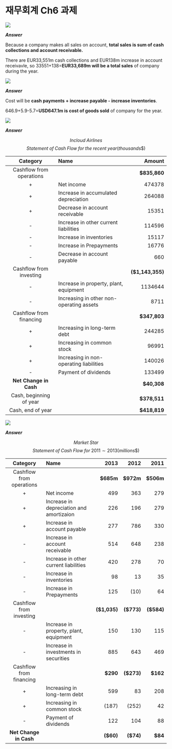 # 재무회계 Ch6 과제 {.unnumbered}

![](images/재무회계_6-14.png)

***Answer***

Because a company makes all sales on account, **total sales is sum of cash collections and account receivable.**

There are EUR33,551m cash collections and EUR138m increase in account receivavle, so 33551+138=**EUR33,689m will be a total sales** of company during the year.

![](images/재무회계_6-16.png)

***Answer***

Cost will be **cash payments + increase payable - increase inventories**.

646.9+5.9-5.7=**USD647.1m is cost of goods sold** of company for the year.

![](images/재무회계_6-26.png)

***Answer***

$$Incloud\;Airlines$$
$$Statement\;of\;Cash\;Flow\;for\;the\;recent\;year(thousands\$)$$

|Category|Name|Amount|
|:------:|:------|--------:|
|Cashflow from operations||**\$835,860**|
|+|Net income|474378|
|+|Increase in accumulated depreciation|264088|
|+|Decrease in account receivable|15351|
|-|Increase in other current liabilities|114596|
|-|Increase in inventories|15117|
|-|Increase in Prepayments|16776|
|-|Decrease in account payable|660|
|Cashflow from investing||**(\$1,143,355)**|
|-|Increase in property, plant, equipment|1134644|
|-|Increasing in other non-operating assets|8711|
|Cashflow from financing||**\$347,803**|
|+|Increasing in long-term debt|244285|
|+|Increasing in common stock|96991|
|+|Increasing in non-operating liabilities|140026|
|-|Payment of dividends|133499|
|**Net Change in Cash**||**\$40,308**|
|Cash, beginning of year||**\$378,511**|
|Cash, end of year||**\$418,819**|

![](images/재무회계_6-29.png)

***Answer***

$$Market\;Star$$
$$Statement\;of\;Cash\;Flow\;for\;2011\sim 2013(millions\$)$$

|Category|Name|2013|2012|2011|
|:------:|:------|--------:|--------:|--------:|
|Cashflow from operations||**\$685m**|**\$972m**|**\$506m**|
|+|Net income|499|363|279|
|+|Increase in depreciation and amortizaion|226|196|279|
|+|Increase in account payable|277|786|330|
|-|Increase in account receivable|514|648|238|
|-|Increase in other current liabilities|420|278|70|
|-|Increase in inventories|98|13|35|
|-|Increase in Prepayments|125|(10)|64|
|Cashflow from investing||**(\$1,035)**|**(\$773)**|**(\$584)**|
|-|Increase in property, plant, equipment|150|130|115|
|-|Increase in investments in securities|885|643|469|
|Cashflow from financing||**\$290**|**(\$273)**|**\$162**|
|+|Increasing in long-term debt|599|83|208|
|+|Increasing in common stock|(187)|(252)|42|
|-|Payment of dividends|122|104|88||
|**Net Change in Cash**||**(\$60)**|**(\$74)**|**\$84**|